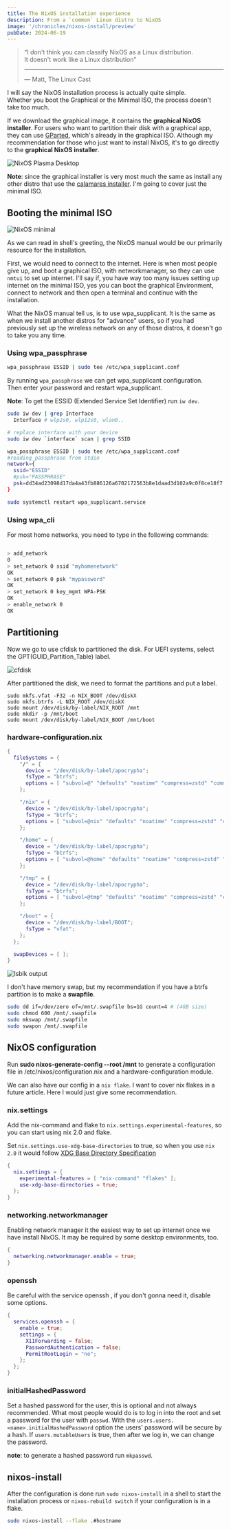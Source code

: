 ```yaml
---
title: The NixOS installation experience
description: From a `common` Linux distro to NixOS
image: '/chronicles/nixos-install/preview'
pubDate: 2024-06-19
---
```


> “I don't think you can classify NixOS as a Linux distribution.  
> It doesn't work like a Linux distribution”
>
> ---
>
> — Matt, The Linux Cast

I will say the NixOS installation process is actually quite simple.  
Whether you boot the Graphical or the Minimal ISO, the process doesn't
take too much.

If we download the graphical image, it contains the **graphical NixOS
installer**. For users who want to partition their disk with a graphical
app, they can use [GParted](https://gparted.org/), which's already in the
graphical ISO. Although my recommendation for those who just want to
install NixOS, it's to go directly to the **graphical NixOS installer**.

![NixOS Plasma Desktop](/chronicles/nixos-install/NixOS_graphical_ISO)

**Note**: since the graphical installer is very most much the same as
install any other distro that use the [calamares installer](https://github.com/calamares/calamares).
I'm going to cover just the minimal ISO.

## Booting the minimal ISO

![NixOS minimal](/chronicles/nixos-install/NixOS_minimal_tty)

As we can read in shell's greeting, the NixOS manual would be our
primarily resource for the installation.

First, we would need to connect to the internet. Here is when most people
give up, and boot a graphical ISO, with networkmanager, so they can use
`nmtui` to set up internet. I'll say if, you have way too many issues
setting up internet on the minimal ISO, yes you can boot the graphical
Environment, connect to network and then open a terminal and continue with
the installation.

What the NixOS manual tell us, is to use wpa_supplicant. It is the same as when we install
another distros for "advance" users, so if you had previously set up the wireless network on
any of those distros, it doesn't go to take you any time.

### Using wpa_passphrase

```sh
wpa_passphrase ESSID | sudo tee /etc/wpa_supplicant.conf
```

By running `wpa_passphrase` we can get wpa_supplicant configuration.  
Then enter your password and restart wpa_supplicant.

**Note**: To get the ESSID (Extended Service Set Identifier) run `iw dev`.

```sh
sudo iw dev | grep Interface
  Interface # wlp2s0, wlp12s0, wlan0..

# replace interface with your device
sudo iw dev `interface` scan | grep SSID

wpa_passphrase ESSID | sudo tee /etc/wpa_supplicant.conf
#reading_passphrase from stdin
network={
  ssid="ESSID"
  #psk="PASSPHRASE"
  psk=dd34ad23098d17da4a43fb886126a6702172563b8e1daad3d102a9c0f8ce18f7
}

sudo systemctl restart wpa_supplicant.service
```

### Using wpa_cli

For most home networks, you need to type in the following commands:

```sh

> add_network
0
> set_network 0 ssid "myhomenetwork"
OK
> set_network 0 psk "mypassword"
OK
> set_network 0 key_mgmt WPA-PSK
OK
> enable_network 0
OK
```

## Partitioning

Now we go to use cfdisk to partitioned the disk.
For UEFI systems, select the GPT(GUID_Partition_Table) label.

![cfdisk](/chronicles/nixos-install/cfdisk)

After partitioned the disk, we need to format the partitions and put a label.

```shell
sudo mkfs.vfat -F32 -n NIX_BOOT /dev/diskX
sudo mkfs.btrfs -L NIX_ROOT /dev/diskX
sudo mount /dev/disk/by-label/NIX_ROOT /mnt
sudo mkdir -p /mnt/boot
sudo mount /dev/disk/by-label/NIX_BOOT /mnt/boot
```

### hardware-configuration.nix

```nix
{
  fileSystems = {
    "/" = {
      device = "/dev/disk/by-label/apocrypha";
      fsType = "btrfs";
      options = [ "subvol=@" "defaults" "noatime" "compress=zstd" "commit=120" ];
    };

    "/nix" = {
      device = "/dev/disk/by-label/apocrypha";
      fsType = "btrfs";
      options = [ "subvol=@nix" "defaults" "noatime" "compress=zstd" "commit=120" ];
    };

    "/home" = {
      device = "/dev/disk/by-label/apocrypha";
      fsType = "btrfs";
      options = [ "subvol=@home" "defaults" "noatime" "compress=zstd" "commit=120" ];
    };

    "/tmp" = {
      device = "/dev/disk/by-label/apocrypha";
      fsType = "btrfs";
      options = [ "subvol=@tmp" "defaults" "noatime" "compress=zstd" "commit=120" ];
    };

    "/boot" = {
      device = "/dev/disk/by-label/BOOT";
      fsType = "vfat";
    };
  };

  swapDevices = [ ];
}
```

![lsblk output](/chronicles/nixos-install/lsblk)

I don't have memory swap, but my recommendation if you have a btrfs partition is to
make a **swapfile**.

```sh
sudo dd if=/dev/zero of=/mnt/.swapfile bs=1G count=4 # (4GB size)
sudo chmod 600 /mnt/.swapfile
sudo mkswap /mnt/.swapfile
sudo swapon /mnt/.swapfile
```

## NixOS configuration

Run **sudo nixos-generate-config --root /mnt** to generate a configuration
file in /etc/nixos/configuration.nix and a hardware-configuration module.

We can also have our config in a `nix flake`. I want to cover nix flakes
in a future article. Here I would just give some recommendation.

### nix.settings

Add the nix-command and flake to `nix.settings.experimental-features`, so
you can start using nix 2.0 and flake.

Set `nix.settings.use-xdg-base-directories` to true, so when you use
`nix 2.0` it would follow [XDG Base Directory Specification](https://specifications.freedesktop.org/basedir-spec/basedir-spec-latest.html)

```nix
{
  nix.settings = {
    experimental-features = [ "nix-command" "flakes" ];
    use-xdg-base-directories = true;
  };
}
```

### networking.networkmanager

Enabling network manager it the easiest way to set up internet once we have
install NixOS. It may be required by some desktop environments, too.

```nix
{
  networking.networkmanager.enable = true;
}
```

### openssh

Be careful with the service openssh , if you don't gonna need it, disable
some options.

```nix
{
  services.openssh = {
    enable = true;
    settings = {
      X11Forwarding = false;
      PasswordAuthentication = false;
      PermitRootLogin = "no";
    };
  };
}
```

### initialHashedPassword

Set a hashed password for the user, this is optional and not always recommended.
What most people would do is to log in into the root and set a password for the
user with `passwd`. With the `users.users.<name>.initialHashedPassword` option
the users' password will be secure by a hash. If `users.mutableUsers` is true,
then after we log in, we can change the password.

**note**: to generate a hashed password run `mkpasswd`.

## nixos-install

After the configuration is done run `sudo nixos-install` in a shell to start the
installation process or `nixos-rebuild switch` if your configuration is in a flake.

```sh
sudo nixos-install --flake .#hostname
```
